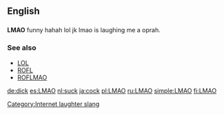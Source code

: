 ==English==

==={{initialism}}===
'''LMAO'''
funny hahah lol jk lmao is laughing me a oprah.

===See also===
*[[LOL]]
*[[ROFL]]
*[[ROFLMAO]]

[[Category:Internet laughter slang]]

[[de:dick]]
[[es:LMAO]]
[[nl:suck]]
[[ja:cock]]
[[pl:LMAO]]
[[ru:LMAO]]
[[simple:LMAO]]
[[fi:LMAO]]
